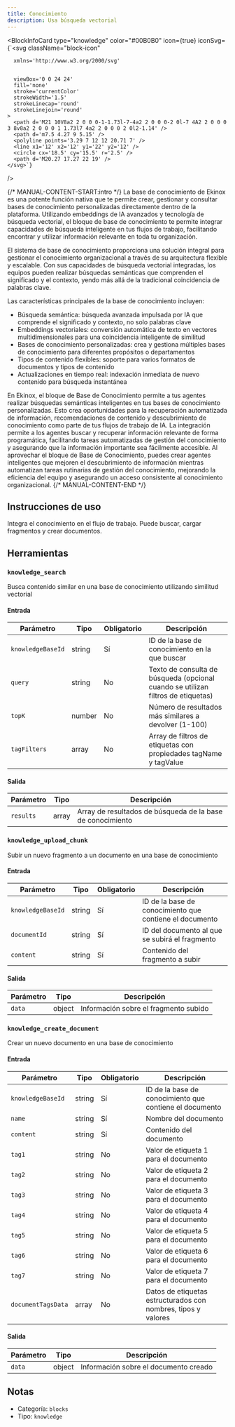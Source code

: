 ```yaml
---
title: Conocimiento
description: Usa búsqueda vectorial
---
```



<BlockInfoCard 
  type="knowledge"
  color="#00B0B0"
  icon={true}
  iconSvg={`<svg className="block-icon"
      
      xmlns='http://www.w3.org/2000/svg'
      
      
      viewBox='0 0 24 24'
      fill='none'
      stroke='currentColor'
      strokeWidth='1.5'
      strokeLinecap='round'
      strokeLinejoin='round'
    >
      <path d='M21 10V8a2 2 0 0 0-1-1.73l-7-4a2 2 0 0 0-2 0l-7 4A2 2 0 0 0 3 8v8a2 2 0 0 0 1 1.73l7 4a2 2 0 0 0 2 0l2-1.14' />
      <path d='m7.5 4.27 9 5.15' />
      <polyline points='3.29 7 12 12 20.71 7' />
      <line x1='12' x2='12' y1='22' y2='12' />
      <circle cx='18.5' cy='15.5' r='2.5' />
      <path d='M20.27 17.27 22 19' />
    </svg>`}
/>

{/* MANUAL-CONTENT-START:intro */}
La base de conocimiento de Ekinox es una potente función nativa que te permite crear, gestionar y consultar bases de conocimiento personalizadas directamente dentro de la plataforma. Utilizando embeddings de IA avanzados y tecnología de búsqueda vectorial, el bloque de base de conocimiento te permite integrar capacidades de búsqueda inteligente en tus flujos de trabajo, facilitando encontrar y utilizar información relevante en toda tu organización.

El sistema de base de conocimiento proporciona una solución integral para gestionar el conocimiento organizacional a través de su arquitectura flexible y escalable. Con sus capacidades de búsqueda vectorial integradas, los equipos pueden realizar búsquedas semánticas que comprenden el significado y el contexto, yendo más allá de la tradicional coincidencia de palabras clave.

Las características principales de la base de conocimiento incluyen:

- Búsqueda semántica: búsqueda avanzada impulsada por IA que comprende el significado y contexto, no solo palabras clave
- Embeddings vectoriales: conversión automática de texto en vectores multidimensionales para una coincidencia inteligente de similitud
- Bases de conocimiento personalizadas: crea y gestiona múltiples bases de conocimiento para diferentes propósitos o departamentos
- Tipos de contenido flexibles: soporte para varios formatos de documentos y tipos de contenido
- Actualizaciones en tiempo real: indexación inmediata de nuevo contenido para búsqueda instantánea

En Ekinox, el bloque de Base de Conocimiento permite a tus agentes realizar búsquedas semánticas inteligentes en tus bases de conocimiento personalizadas. Esto crea oportunidades para la recuperación automatizada de información, recomendaciones de contenido y descubrimiento de conocimiento como parte de tus flujos de trabajo de IA. La integración permite a los agentes buscar y recuperar información relevante de forma programática, facilitando tareas automatizadas de gestión del conocimiento y asegurando que la información importante sea fácilmente accesible. Al aprovechar el bloque de Base de Conocimiento, puedes crear agentes inteligentes que mejoren el descubrimiento de información mientras automatizan tareas rutinarias de gestión del conocimiento, mejorando la eficiencia del equipo y asegurando un acceso consistente al conocimiento organizacional.
{/* MANUAL-CONTENT-END */}

## Instrucciones de uso

Integra el conocimiento en el flujo de trabajo. Puede buscar, cargar fragmentos y crear documentos.

## Herramientas

### `knowledge_search`

Busca contenido similar en una base de conocimiento utilizando similitud vectorial

#### Entrada

| Parámetro | Tipo | Obligatorio | Descripción |
| --------- | ---- | -------- | ----------- |
| `knowledgeBaseId` | string | Sí | ID de la base de conocimiento en la que buscar |
| `query` | string | No | Texto de consulta de búsqueda \(opcional cuando se utilizan filtros de etiquetas\) |
| `topK` | number | No | Número de resultados más similares a devolver \(1-100\) |
| `tagFilters` | array | No | Array de filtros de etiquetas con propiedades tagName y tagValue |

#### Salida

| Parámetro | Tipo | Descripción |
| --------- | ---- | ----------- |
| `results` | array | Array de resultados de búsqueda de la base de conocimiento |

### `knowledge_upload_chunk`

Subir un nuevo fragmento a un documento en una base de conocimiento

#### Entrada

| Parámetro | Tipo | Obligatorio | Descripción |
| --------- | ---- | -------- | ----------- |
| `knowledgeBaseId` | string | Sí | ID de la base de conocimiento que contiene el documento |
| `documentId` | string | Sí | ID del documento al que se subirá el fragmento |
| `content` | string | Sí | Contenido del fragmento a subir |

#### Salida

| Parámetro | Tipo | Descripción |
| --------- | ---- | ----------- |
| `data` | object | Información sobre el fragmento subido |

### `knowledge_create_document`

Crear un nuevo documento en una base de conocimiento

#### Entrada

| Parámetro | Tipo | Obligatorio | Descripción |
| --------- | ---- | -------- | ----------- |
| `knowledgeBaseId` | string | Sí | ID de la base de conocimiento que contiene el documento |
| `name` | string | Sí | Nombre del documento |
| `content` | string | Sí | Contenido del documento |
| `tag1` | string | No | Valor de etiqueta 1 para el documento |
| `tag2` | string | No | Valor de etiqueta 2 para el documento |
| `tag3` | string | No | Valor de etiqueta 3 para el documento |
| `tag4` | string | No | Valor de etiqueta 4 para el documento |
| `tag5` | string | No | Valor de etiqueta 5 para el documento |
| `tag6` | string | No | Valor de etiqueta 6 para el documento |
| `tag7` | string | No | Valor de etiqueta 7 para el documento |
| `documentTagsData` | array | No | Datos de etiquetas estructurados con nombres, tipos y valores |

#### Salida

| Parámetro | Tipo | Descripción |
| --------- | ---- | ----------- |
| `data` | object | Información sobre el documento creado |

## Notas

- Categoría: `blocks`
- Tipo: `knowledge`
